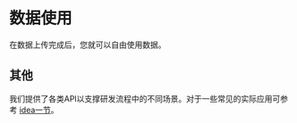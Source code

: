 # 数据使用

在数据上传完成后，您就可以自由使用数据。

## 其他

我们提供了各类API以支撑研发流程中的不同场景。对于一些常见的实际应用可参考 [idea一节](../../idea/idea-intro)。

